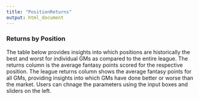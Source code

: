 ```yaml
---
title: "PositionReturns"
output: html_document
---
```

### Returns by Position
The table below provides insights into which positions are historically the best and worst for individual GMs as compared to the entire league. The returns column is the average fantasy points scored for the respective position. The league returns column shows the average fantasy points for all GMs, providing insights into which GMs have done better or worse than the market. Users can chnage the parameters using the input boxes and sliders on the left.    